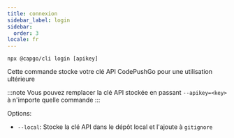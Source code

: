 ```yaml
---
title: connexion
sidebar_label: login
sidebar:
  order: 3
locale: fr
---
```


`npx @capgo/cli login [apikey]`

Cette commande stocke votre clé API CodePushGo pour une utilisation ultérieure

:::note
Vous pouvez remplacer la clé API stockée en passant `--apikey=<key>` à n'importe quelle commande
:::

Options:

- `--local`: Stocke la clé API dans le dépôt local et l'ajoute à `gitignore`